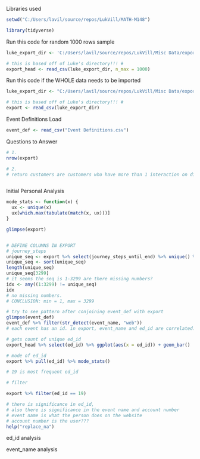 Libraries used
```r

setwd("C:/Users/lavil/source/repos/LukVill/MATH-M148")

library(tidyverse)

```

Run this code for random 1000 rows sample
```r

luke_export_dir <- 'C:/Users/lavil/source/repos/LukVill/Misc Data/export.csv'

# this is based off of Luke's directory!!! #
export_head <- read_csv(luke_export_dir, n_max = 1000)

```

Run this code if the WHOLE data needs to be imported
```r

luke_export_dir <- "C:/Users/lavil/source/repos/LukVill/Misc Data/export.csv"

# this is based off of Luke's directory!!! #
export <- read_csv(luke_export_dir)

```

Event Definitions Load
```r

event_def <- read_csv("Event Definitions.csv")

```


Questions to Answer

```r

# 1. 
nrow(export)

# 2.
# return customers are customers who have more than 1 interaction on different days 



```

Initial Personal Analysis
```r

mode_stats <- function(x) {
  ux <- unique(x)
  ux[which.max(tabulate(match(x, ux)))]
}

glimpse(export)


# DEFINE COLUMNS IN EXPORT
# journey_steps
unique_seq <- export %>% select(journey_steps_until_end) %>% unique() %>% pull(1)
unique_seq <- sort(unique_seq)
length(unique_seq)
unique_seq[3299]
# it seems the seq is 1-3299 are there missing numbers?
idx <- any((1:3299) != unique_seq)
idx
# no missing numbers. 
# CONCLUSION: min = 1, max = 3299

# try to see pattern after conjoining event_def with export
glimpse(event_def)
event_def %>% filter(str_detect(event_name, "web"))
# each event has an id. in export, event_name and ed_id are correlated.

# gets count of unique ed_id
export_head %>% select(ed_id) %>% ggplot(aes(x = ed_id)) + geom_bar()

# mode of ed_id
export %>% pull(ed_id) %>% mode_stats()

# 19 is most frequent ed_id

# filter

export %>% filter(ed_id == 19)

# there is significance in ed_id,
# also there is significance in the event name and account number
# event name is what the person does on the website
# account number is the user???
help("replace_na")
```

ed_id analysis


event_name analysis
```r


```
